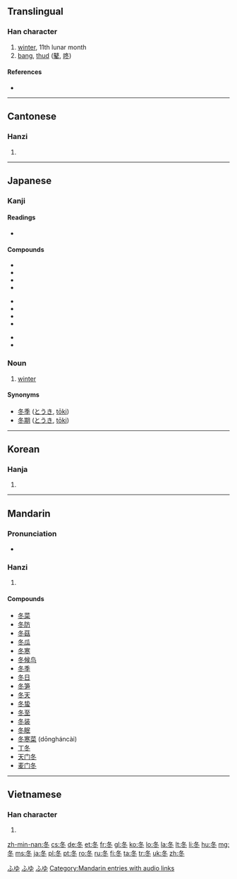{{also|鼕}}
==Translingual==
{{stroke order|type=animate}}

===Han character===
{{Han char|rn=15|rad=冫|as=03|sn=5|four=2730<sub>3</sub>|canj=竹水卜 (HEY)}}

# [[winter]], 11th lunar month
# [[bang]], [[thud]] ([[鼕]], [[咚]])

====References====
* {{Han ref|kx=0131.170|dkj=01610|dj=0294.130|hdz=20867.190|uh=51AC|ud=20908|bh=A556|bd=42326}}

----

==Cantonese==

===Hanzi===
{{yue-hanzi|jyut=|y=dung1}}

# {{defn|lang=yue|sort=冫03}}

----

==Japanese==

===Kanji===
{{ja-kanji|grade=2|rs=冫03}}

====Readings====
* {{ja-readings|on=[[とう]] (tō)|kun=[[ふゆ]] (fuyu)}}

====Compounds====
{{top3}}
* {{l|ja|sc=Jpan|冬季|tr=とうき, tōki}}
* {{l|ja|sc=Jpan|冬期|tr=とうき, tōki}}
* {{l|ja|sc=Jpan|冬至|tr=とうじ, tōji}}
* {{l|ja|sc=Jpan|冬眠|tr=とうみん, tōmin}}
{{mid3}}
* {{l|ja|sc=Jpan|冬将軍|tr=ふゆしょうぐん, fuyushōgun}}
* {{l|ja|sc=Jpan|冬休|tr=ふゆやすみ, fuyuyasumi}}
* {{l|ja|sc=Jpan|冬山|tr=ふゆやま, fuyuyama}}
* {{l|ja|sc=Jpan|初冬|tr=しょとう, shotō}}
{{mid3}}
* {{l|ja|sc=Jpan|晩冬|tr=ばんとう, bantō}}
* {{l|ja|sc=Jpan|立冬|tr=りっとう, rittō}}
{{bottom}}

===Noun===
{{ja-noun|k|hira=ふゆ|rom=fuyu}}

# [[winter]] {{gloss|season}}

====Synonyms====
* [[冬季]] ([[とうき]], [[tōki]])
* [[冬期]] ([[とうき]], [[tōki]])

[[Category:1000 Japanese basic words|ふゆ]]
[[Category:ja:Calendar terms|ふゆ]]
[[Category:ja:Seasons|ふゆ]]

----

==Korean==

===Hanja===
{{ko-hanja|hangeul=[[동]]|rv=dong|mr=tong}}

# {{defn|lang=ko|sort=冫03}}

----

==Mandarin==

===Pronunciation===
* {{audio|zh-dōng.ogg|audio}}

===Hanzi===
{{cmn-hanzi|pin=[[dōng]] ([[dong1]])|wg=tung<sup>1</sup>}}

# {{defn|lang=cmn|sort=冫03}}

====Compounds====
* [[冬菜]]
* [[冬防]]
* [[冬菇]]
* [[冬瓜]]
* [[冬寒]]
* [[冬候鸟]]
* [[冬季]]
* [[冬日]]
* [[冬笋]]
* [[冬天]]
* [[冬蛰]]
* [[冬至]]
* [[冬装]]
* [[冬眠]]
* [[冬寒菜]] (dōngháncài)
* [[丁冬]]
* [[天门冬]]
* [[麦门冬]] 

[[Category:Mandarin entries with audio links]]

----

==Vietnamese==

===Han character===
{{vi-hantu|[[đông]], [[đong]]|rs=冫03}}

# {{defn|lang=vi|sort=冫03}}

[[zh-min-nan:冬]]
[[cs:冬]]
[[de:冬]]
[[et:冬]]
[[fr:冬]]
[[gl:冬]]
[[ko:冬]]
[[lo:冬]]
[[la:冬]]
[[lt:冬]]
[[li:冬]]
[[hu:冬]]
[[mg:冬]]
[[ms:冬]]
[[ja:冬]]
[[pl:冬]]
[[pt:冬]]
[[ro:冬]]
[[ru:冬]]
[[fi:冬]]
[[ta:冬]]
[[tr:冬]]
[[uk:冬]]
[[zh:冬]]